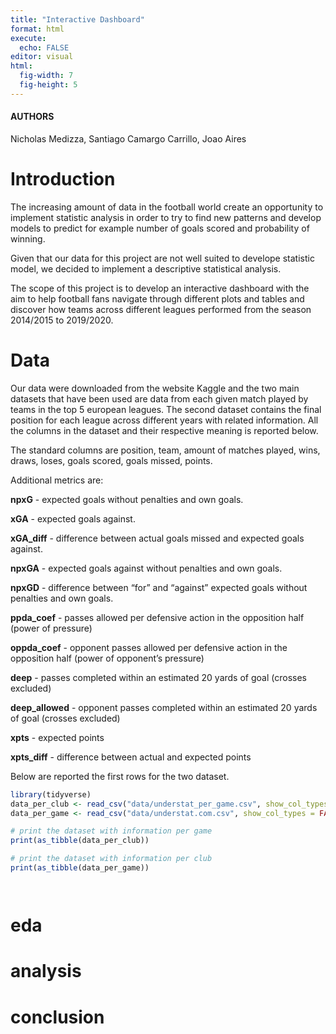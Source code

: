 ```yaml
---
title: "Interactive Dashboard"
format: html
execute:
  echo: FALSE
editor: visual
html:
  fig-width: 7
  fig-height: 5
---
```


#### AUTHORS

Nicholas Medizza, Santiago Camargo Carrillo, Joao Aires

# Introduction

The increasing amount of data in the football world create an opportunity to implement statistic analysis in order to try to find new patterns and develop models to predict for example number of goals scored and probability of winning.

Given that our data for this project are not well suited to develope statistic model, we decided to implement a descriptive statistical analysis.

The scope of this project is to develop an interactive dashboard with the aim to help football fans navigate through different plots and tables and discover how teams across different leagues performed from the season 2014/2015 to 2019/2020.

# Data

Our data were downloaded from the website Kaggle and the two main datasets that have been used are data from each given match played by teams in the top 5 european leagues. The second dataset contains the final position for each league across different years with related information. All the columns in the dataset and their respective meaning is reported below.

The standard columns are position, team, amount of matches played, wins, draws, loses, goals scored, goals missed, points.

Additional metrics are:

**npxG** - expected goals without penalties and own goals.

**xGA** - expected goals against.

**xGA_diff** - difference between actual goals missed and expected goals against.

**npxGA** - expected goals against without penalties and own goals.

**npxGD** - difference between "for" and "against" expected goals without penalties and own goals.

**ppda_coef** - passes allowed per defensive action in the opposition half (power of pressure)

**oppda_coef** - opponent passes allowed per defensive action in the opposition half (power of opponent's pressure)

**deep** - passes completed within an estimated 20 yards of goal (crosses excluded)

**deep_allowed** - opponent passes completed within an estimated 20 yards of goal (crosses excluded)

**xpts** - expected points

**xpts_diff** - difference between actual and expected points

Below are reported the first rows for the two dataset.

```r
library(tidyverse)
data_per_club <- read_csv("data/understat_per_game.csv", show_col_types = FALSE)
data_per_game <- read_csv("data/understat.com.csv", show_col_types = FALSE)

# print the dataset with information per game 
print(as_tibble(data_per_club))

# print the dataset with information per club
print(as_tibble(data_per_game))


```

```r



```

```r



```

# eda 

# analysis

# conclusion
